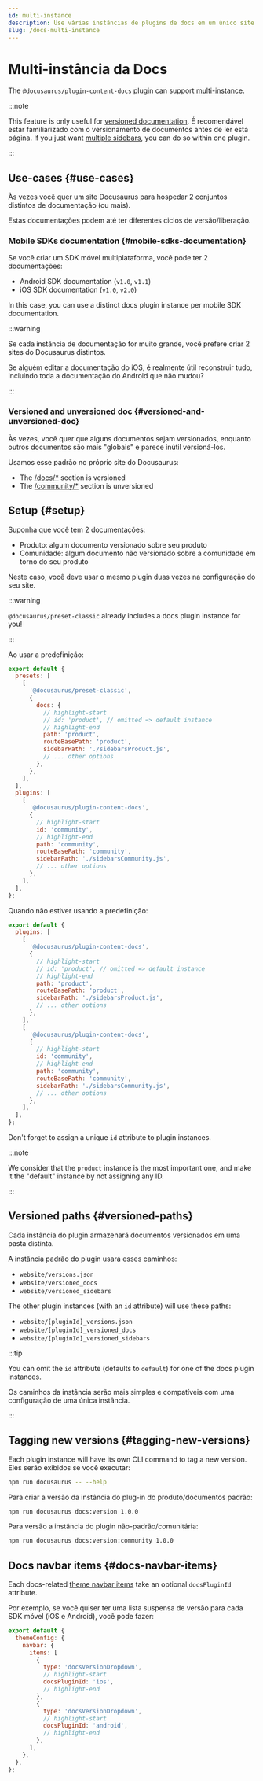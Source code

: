 ```yaml
---
id: multi-instance
description: Use várias instâncias de plugins de docs em um único site Docusaurus.
slug: /docs-multi-instance
---
```


# Multi-instância da Docs

The `@docusaurus/plugin-content-docs` plugin can support [multi-instance](../../using-plugins.mdx#multi-instance-plugins-and-plugin-ids).

:::note

This feature is only useful for [versioned documentation](./versioning.mdx). É recomendável estar familiarizado com o versionamento de documentos antes de ler esta página. If you just want [multiple sidebars](./sidebar/multiple-sidebars.mdx), you can do so within one plugin.

:::

## Use-cases {#use-cases}

Às vezes você quer um site Docusaurus para hospedar 2 conjuntos distintos de documentação (ou mais).

Estas documentações podem até ter diferentes ciclos de versão/liberação.

### Mobile SDKs documentation {#mobile-sdks-documentation}

Se você criar um SDK móvel multiplataforma, você pode ter 2 documentações:

- Android SDK documentation (`v1.0`, `v1.1`)
- iOS SDK documentation (`v1.0`, `v2.0`)

In this case, you can use a distinct docs plugin instance per mobile SDK documentation.

:::warning

Se cada instância de documentação for muito grande, você prefere criar 2 sites do Docusaurus distintos.

Se alguém editar a documentação do iOS, é realmente útil reconstruir tudo, incluindo toda a documentação do Android que não mudou?

:::

### Versioned and unversioned doc {#versioned-and-unversioned-doc}

Às vezes, você quer que alguns documentos sejam versionados, enquanto outros documentos são mais "globais" e parece inútil versioná-los.

Usamos esse padrão no próprio site do Docusaurus:

- The [/docs/\*](/docs) section is versioned
- The [/community/\*](/community/support) section is unversioned

## Setup {#setup}

Suponha que você tem 2 documentações:

- Produto: algum documento versionado sobre seu produto
- Comunidade: algum documento não versionado sobre a comunidade em torno do seu produto

Neste caso, você deve usar o mesmo plugin duas vezes na configuração do seu site.

:::warning

`@docusaurus/preset-classic` already includes a docs plugin instance for you!

:::

Ao usar a predefinição:

```js title="docusaurus.config.js"
export default {
  presets: [
    [
      '@docusaurus/preset-classic',
      {
        docs: {
          // highlight-start
          // id: 'product', // omitted => default instance
          // highlight-end
          path: 'product',
          routeBasePath: 'product',
          sidebarPath: './sidebarsProduct.js',
          // ... other options
        },
      },
    ],
  ],
  plugins: [
    [
      '@docusaurus/plugin-content-docs',
      {
        // highlight-start
        id: 'community',
        // highlight-end
        path: 'community',
        routeBasePath: 'community',
        sidebarPath: './sidebarsCommunity.js',
        // ... other options
      },
    ],
  ],
};
```

Quando não estiver usando a predefinição:

```js title="docusaurus.config.js"
export default {
  plugins: [
    [
      '@docusaurus/plugin-content-docs',
      {
        // highlight-start
        // id: 'product', // omitted => default instance
        // highlight-end
        path: 'product',
        routeBasePath: 'product',
        sidebarPath: './sidebarsProduct.js',
        // ... other options
      },
    ],
    [
      '@docusaurus/plugin-content-docs',
      {
        // highlight-start
        id: 'community',
        // highlight-end
        path: 'community',
        routeBasePath: 'community',
        sidebarPath: './sidebarsCommunity.js',
        // ... other options
      },
    ],
  ],
};
```

Don't forget to assign a unique `id` attribute to plugin instances.

:::note

We consider that the `product` instance is the most important one, and make it the "default" instance by not assigning any ID.

:::

## Versioned paths {#versioned-paths}

Cada instância do plugin armazenará documentos versionados em uma pasta distinta.

A instância padrão do plugin usará esses caminhos:

- `website/versions.json`
- `website/versioned_docs`
- `website/versioned_sidebars`

The other plugin instances (with an `id` attribute) will use these paths:

- `website/[pluginId]_versions.json`
- `website/[pluginId]_versioned_docs`
- `website/[pluginId]_versioned_sidebars`

:::tip

You can omit the `id` attribute (defaults to `default`) for one of the docs plugin instances.

Os caminhos da instância serão mais simples e compatíveis com uma configuração de uma única instância.

:::

## Tagging new versions {#tagging-new-versions}

Each plugin instance will have its own CLI command to tag a new version. Eles serão exibidos se você executar:

```bash npm2yarn
npm run docusaurus -- --help
```

Para criar a versão da instância do plug-in do produto/documentos padrão:

```bash npm2yarn
npm run docusaurus docs:version 1.0.0
```

Para versão a instância do plugin não-padrão/comunitária:

```bash npm2yarn
npm run docusaurus docs:version:community 1.0.0
```

## Docs navbar items {#docs-navbar-items}

Each docs-related [theme navbar items](../../api/themes/theme-configuration.mdx#navbar) take an optional `docsPluginId` attribute.

Por exemplo, se você quiser ter uma lista suspensa de versão para cada SDK móvel (iOS e Android), você pode fazer:

```js title="docusaurus.config.js"
export default {
  themeConfig: {
    navbar: {
      items: [
        {
          type: 'docsVersionDropdown',
          // highlight-start
          docsPluginId: 'ios',
          // highlight-end
        },
        {
          type: 'docsVersionDropdown',
          // highlight-start
          docsPluginId: 'android',
          // highlight-end
        },
      ],
    },
  },
};
```

